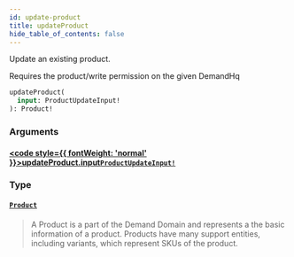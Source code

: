 ```yaml
---
id: update-product
title: updateProduct
hide_table_of_contents: false
---
```








Update an existing product.

Requires the product/write permission on the given DemandHq

```graphql
updateProduct(
  input: ProductUpdateInput!
): Product!
```


### Arguments

#### [<code style={{ fontWeight: 'normal' }}>updateProduct.<b>input</b></code>](#)<Bullet />[`ProductUpdateInput!`](/demand/api/graphql-admin/reference/inputs/product-update-input) <Badge class="secondary" text="non-null"/> <Badge class="secondary" text="input"/>
> 
> 

### Type

#### [`Product`](/demand/api/graphql-admin/reference/objects/product) <Badge class="secondary" text="object"/>
> A Product is a part of the Demand Domain and represents a the basic information of a product.
Products have many support entities, including variants, which represent SKUs of the product.
> 





